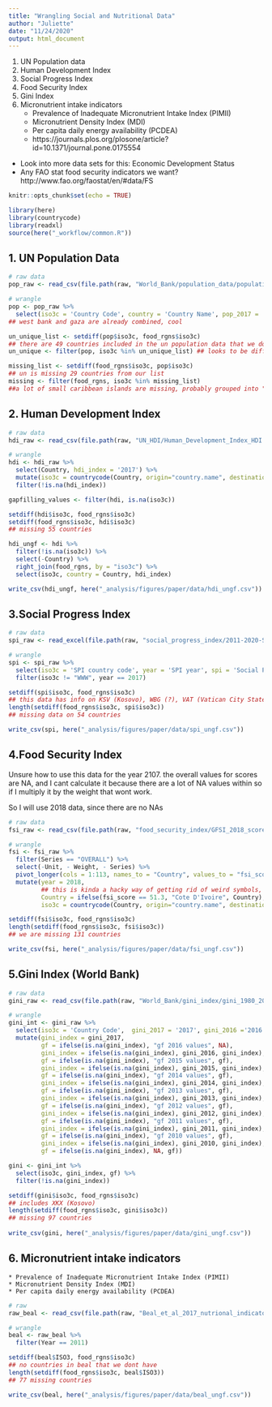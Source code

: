 ```yaml
---
title: "Wrangling Social and Nutritional Data"
author: "Juliette"
date: "11/24/2020"
output: html_document
---
```


1. UN Population data
2. Human Development Index
3. Social Progress Index
4. Food Security Index
5. Gini Index
6. Micronutrient intake indicators 
    * Prevalence of Inadequate Micronutrient Intake Index (PIMII)
    * Micronutrient Density Index (MDI)
    * Per capita daily energy availability (PCDEA)
    * https://journals.plos.org/plosone/article?id=10.1371/journal.pone.0175554

- Look into more data sets for this: Economic Development Status
- Any FAO stat food security indicators we want? http://www.fao.org/faostat/en/#data/FS

```r
knitr::opts_chunk$set(echo = TRUE)

library(here)
library(countrycode)
library(readxl)
source(here("_workflow/common.R"))

```

## 1. UN Population Data
```r

# raw data
pop_raw <- read_csv(file.path(raw, "World_Bank/population_data/population_un_2010_2019.csv"))

# wrangle
pop <- pop_raw %>% 
  select(iso3c = 'Country Code', country = 'Country Name', pop_2017 = '2017')
## west bank and gaza are already combined, cool

un_unique_list <- setdiff(pop$iso3c, food_rgns$iso3c)
## there are 49 countries included in the un population data that we dont. look more closely to see what these are
un_unique <- filter(pop, iso3c %in% un_unique_list) ## looks to be different summary stat groupings

missing_list <- setdiff(food_rgns$iso3c, pop$iso3c)
## un is missing 29 countries from our list
missing <- filter(food_rgns, iso3c %in% missing_list)
##a lot of small caribbean islands are missing, probably grouped into "Caribbean small states"

```


## 2. Human Development Index
```r

# raw data
hdi_raw <- read_csv(file.path(raw, "UN_HDI/Human_Development_Index_HDI.csv"))

# wrangle
hdi <- hdi_raw %>% 
  select(Country, hdi_index = '2017') %>% 
  mutate(iso3c = countrycode(Country, origin="country.name", destination = "iso3c")) %>% 
  filter(!is.na(hdi_index))

gapfilling_values <- filter(hdi, is.na(iso3c))

setdiff(hdi$iso3c, food_rgns$iso3c)
setdiff(food_rgns$iso3c, hdi$iso3c)
## missing 55 countries

hdi_ungf <- hdi %>% 
  filter(!is.na(iso3c)) %>% 
  select(-Country) %>% 
  right_join(food_rgns, by = "iso3c") %>% 
  select(iso3c, country = Country, hdi_index)

write_csv(hdi_ungf, here("_analysis/figures/paper/data/hdi_ungf.csv"))

```

## 3.Social Progress Index
```r

# raw data
spi_raw <- read_excel(file.path(raw, "social_progress_index/2011-2020-Social-Progress-Index.xlsx"), sheet = 2, skip = 2)

# wrangle 
spi <- spi_raw %>% 
  select(iso3c = 'SPI country code', year = 'SPI year', spi = 'Social Progress Index') %>% 
  filter(iso3c != "WWW", year == 2017)

setdiff(spi$iso3c, food_rgns$iso3c)
## this data has info on KSV (Kosovo), WBG (?), VAT (Vatican City State)
length(setdiff(food_rgns$iso3c, spi$iso3c))
## missing data on 54 countries

write_csv(spi, here("_analysis/figures/paper/data/spi_ungf.csv"))

```

## 4.Food Security Index

Unsure how to use this data for the year 2107. the overall values for scores are NA, and I cant calculate it because there are a lot of NA values within so if I multiply it by the weight that wont work.

So I will use 2018 data, since there are no NAs
```r
# raw data
fsi_raw <- read_csv(file.path(raw, "food_security_index/GFSI_2018_scores.csv"))

# wrangle
fsi <- fsi_raw %>% 
  filter(Series == "OVERALL") %>% 
  select(-Unit, - Weight, - Series) %>% 
  pivot_longer(cols = 1:113, names_to = "Country", values_to = "fsi_score")%>% 
  mutate(year = 2018,
         ## this is kinda a hacky way of getting rid of weird symbols, its the only country with this score and I don't see it changing any time soon
         Country = ifelse(fsi_score == 51.3, "Cote D'Ivoire", Country),
         iso3c = countrycode(Country, origin="country.name", destination = "iso3c"))

setdiff(fsi$iso3c, food_rgns$iso3c)
length(setdiff(food_rgns$iso3c, fsi$iso3c))
## we are missing 131 countries

write_csv(fsi, here("_analysis/figures/paper/data/fsi_ungf.csv"))
```

## 5.Gini Index (World Bank)

```r
# raw data
gini_raw <- read_csv(file.path(raw, "World_Bank/gini_index/gini_1980_2020.csv"))

# wrangle
gini_int <- gini_raw %>% 
  select(iso3c = 'Country Code',  gini_2017 = '2017', gini_2016 ='2016', gini_2015 ='2015', gini_2014 ='2014', gini_2013 ='2013', gini_2012 ='2012', gini_2011 ='2011', gini_2010 ='2010') %>%
  mutate(gini_index = gini_2017,
         gf = ifelse(is.na(gini_index), "gf 2016 values", NA),
         gini_index = ifelse(is.na(gini_index), gini_2016, gini_index),
         gf = ifelse(is.na(gini_index), "gf 2015 values", gf),
         gini_index = ifelse(is.na(gini_index), gini_2015, gini_index),
         gf = ifelse(is.na(gini_index), "gf 2014 values", gf),
         gini_index = ifelse(is.na(gini_index), gini_2014, gini_index),
         gf = ifelse(is.na(gini_index), "gf 2013 values", gf),
         gini_index = ifelse(is.na(gini_index), gini_2013, gini_index),
         gf = ifelse(is.na(gini_index), "gf 2012 values", gf),
         gini_index = ifelse(is.na(gini_index), gini_2012, gini_index),
         gf = ifelse(is.na(gini_index), "gf 2011 values", gf),
         gini_index = ifelse(is.na(gini_index), gini_2011, gini_index),
         gf = ifelse(is.na(gini_index), "gf 2010 values", gf),
         gini_index = ifelse(is.na(gini_index), gini_2010, gini_index),
         gf = ifelse(is.na(gini_index), NA, gf))

gini <- gini_int %>% 
  select(iso3c, gini_index, gf) %>%
  filter(!is.na(gini_index))

setdiff(gini$iso3c, food_rgns$iso3c)
## includes XKX (Kosovo)
length(setdiff(food_rgns$iso3c, gini$iso3c))
## missing 97 countries
  
write_csv(gini, here("_analysis/figures/paper/data/gini_ungf.csv"))

```


## 6. Micronutrient intake indicators
    * Prevalence of Inadequate Micronutrient Intake Index (PIMII)
    * Micronutrient Density Index (MDI)
    * Per capita daily energy availability (PCDEA)
```r
# raw
raw_beal <- read_csv(file.path(raw, "Beal_et_al_2017_nutrional_indicators/SI_5.csv"))

# wrangle
beal <- raw_beal %>% 
  filter(Year == 2011)

setdiff(beal$ISO3, food_rgns$iso3c)
## no countries in beal that we dont have
length(setdiff(food_rgns$iso3c, beal$ISO3))
## 77 missing countries

write_csv(beal, here("_analysis/figures/paper/data/beal_ungf.csv"))
```

